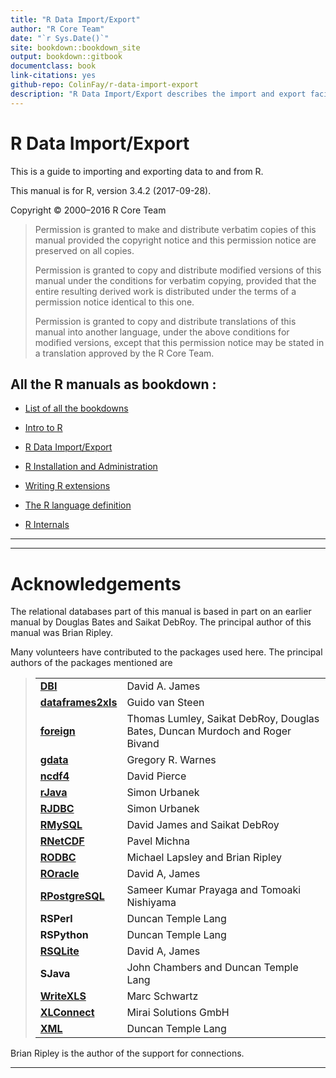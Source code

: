 ```yaml
--- 
title: "R Data Import/Export"
author: "R Core Team"
date: "`r Sys.Date()`"
site: bookdown::bookdown_site
output: bookdown::gitbook
documentclass: book
link-citations: yes
github-repo: ColinFay/r-data-import-export
description: "R Data Import/Export describes the import and export facilities available either in R itself or via packages which are available from CRAN.	"
---
```


# R Data Import/Export {-}
<p>This is a guide to importing and exporting data to and from R.</p>
<p>This manual is for R, version 3.4.2 (2017-09-28).</p>
<p>Copyright © 2000–2016 R Core Team</p>
<blockquote>
<p>Permission is granted to make and distribute verbatim copies of this manual provided the copyright notice and this permission notice are preserved on all copies.</p>
<p>Permission is granted to copy and distribute modified versions of this manual under the conditions for verbatim copying, provided that the entire resulting derived work is distributed under the terms of a permission notice identical to this one.</p>
<p>Permission is granted to copy and distribute translations of this manual into another language, under the above conditions for modified versions, except that this permission notice may be stated in a translation approved by the R Core Team.</p>
</blockquote>

<h2>All the R manuals as bookdown : </h2>

+ [List of all the bookdowns](http://colinfay.me/r-manuals/)

+ [Intro to R](http://colinfay.me/intro-to-r/)

+ [R Data Import/Export](http://colinfay.me/r-data-import-export/)

+ [R Installation and Administration](http://colinfay.me/r-installation-administration/)

+ [Writing R extensions](http://colinfay.me/writing-r-extensions/)

+ [The R language definition](http://colinfay.me/r-language-definition/)

+ [R Internals](http://colinfay.me/r-internals/)

<hr>

<hr />
<p><a href="" id="Acknowledgements"></a> <a href="" id="Acknowledgements-1"></a></p>
# Acknowledgements {-}
<p>The relational databases part of this manual is based in part on an earlier manual by Douglas Bates and Saikat DebRoy. The principal author of this manual was Brian Ripley.</p>
<p>Many volunteers have contributed to the packages used here. The principal authors of the packages mentioned are</p>
<blockquote>
<table>
<tbody>
<tr class="odd">
<td align="left"><a href="https://CRAN.R-project.org/package=DBI"><strong>DBI</strong></a></td>
<td align="left">David A. James</td>
</tr>
<tr class="even">
<td align="left"><a href="https://CRAN.R-project.org/package=dataframes2xls"><strong>dataframes2xls</strong></a></td>
<td align="left">Guido van Steen</td>
</tr>
<tr class="odd">
<td align="left"><a href="https://CRAN.R-project.org/package=foreign"><strong>foreign</strong></a></td>
<td align="left">Thomas Lumley, Saikat DebRoy, Douglas Bates, Duncan Murdoch and Roger Bivand</td>
</tr>
<tr class="even">
<td align="left"><a href="https://CRAN.R-project.org/package=gdata"><strong>gdata</strong></a></td>
<td align="left">Gregory R. Warnes</td>
</tr>
<tr class="odd">
<td align="left"><a href="https://CRAN.R-project.org/package=ncdf4"><strong>ncdf4</strong></a></td>
<td align="left">David Pierce</td>
</tr>
<tr class="even">
<td align="left"><a href="https://CRAN.R-project.org/package=rJava"><strong>rJava</strong></a></td>
<td align="left">Simon Urbanek</td>
</tr>
<tr class="odd">
<td align="left"><a href="https://CRAN.R-project.org/package=RJDBC"><strong>RJDBC</strong></a></td>
<td align="left">Simon Urbanek</td>
</tr>
<tr class="even">
<td align="left"><a href="https://CRAN.R-project.org/package=RMySQL"><strong>RMySQL</strong></a></td>
<td align="left">David James and Saikat DebRoy</td>
</tr>
<tr class="odd">
<td align="left"><a href="https://CRAN.R-project.org/package=RNetCDF"><strong>RNetCDF</strong></a></td>
<td align="left">Pavel Michna</td>
</tr>
<tr class="even">
<td align="left"><a href="https://CRAN.R-project.org/package=RODBC"><strong>RODBC</strong></a></td>
<td align="left">Michael Lapsley and Brian Ripley</td>
</tr>
<tr class="odd">
<td align="left"><a href="https://CRAN.R-project.org/package=ROracle"><strong>ROracle</strong></a></td>
<td align="left">David A, James</td>
</tr>
<tr class="even">
<td align="left"><a href="https://CRAN.R-project.org/package=RPostgreSQL"><strong>RPostgreSQL</strong></a></td>
<td align="left">Sameer Kumar Prayaga and Tomoaki Nishiyama</td>
</tr>
<tr class="odd">
<td align="left"><strong>RSPerl</strong></td>
<td align="left">Duncan Temple Lang</td>
</tr>
<tr class="even">
<td align="left"><strong>RSPython</strong></td>
<td align="left">Duncan Temple Lang</td>
</tr>
<tr class="odd">
<td align="left"><a href="https://CRAN.R-project.org/package=RSQLite"><strong>RSQLite</strong></a></td>
<td align="left">David A, James</td>
</tr>
<tr class="even">
<td align="left"><strong>SJava</strong></td>
<td align="left">John Chambers and Duncan Temple Lang</td>
</tr>
<tr class="odd">
<td align="left"><a href="https://CRAN.R-project.org/package=WriteXLS"><strong>WriteXLS</strong></a></td>
<td align="left">Marc Schwartz</td>
</tr>
<tr class="even">
<td align="left"><a href="https://CRAN.R-project.org/package=XLConnect"><strong>XLConnect</strong></a></td>
<td align="left">Mirai Solutions GmbH</td>
</tr>
<tr class="odd">
<td align="left"><a href="https://CRAN.R-project.org/package=XML"><strong>XML</strong></a></td>
<td align="left">Duncan Temple Lang</td>
</tr>
</tbody>
</table>
</blockquote>
<p>Brian Ripley is the author of the support for connections.</p>
<hr />
<p><a href="" id="Introduction"></a> <a href="" id="Introduction-1"></a></p>
<div id="calibre_pb_4" class="calibre11">

</div>

